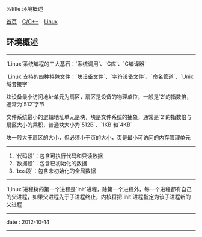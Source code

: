 %title 环境概述

[[../../../index|首页]] - [[../index|C/C++]] - [[index|Linux]]
==环境概述==
----
`Linux`系统编程的三大基石：`系统调用`、`C库`、`C编译器`

`Linux`支持的四种特殊文件：`块设备文件`、`字符设备文件`、`命名管道`、`Unix域套接字`

块设备最小访问地址单元为扇区，扇区是设备的物理单位，一般是`2`的指数倍，通常为`512`字节

文件系统最小的逻辑地址单元是块，块是文件系统的抽象，通常是`2`的指数倍与扇区大小的乘积，普通块大小为`512B`、`1KB`和`4KB`

块一般大于扇区的大小，但必须小于页的大小，页是最小可访问的内存管理单元
----
# `代码段`：包含可执行代码和只读数据
# `数据段`：包含已初始化的数据
# `bss段`：包含未初始化的全局数据
----
`Linux`进程树的第一个进程是`init`进程，除第一个进程外，每一个进程都有自己的父进程，如果父进程先于子进程终止，内核将把`init`进程指定为该子进程新的父进程
----
<red>date</red> : 2012-10-14
----
